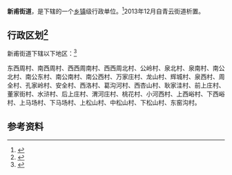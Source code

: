 {{中国乡级行政区|37/09/82/001/000
|景观照片文件名 = Xizhou_River.jpg
|景观照片大小   = 200px
|景观照片描述   = 西周河
}}

'''新甫街道'''，是{{PRC admin/fullname|37/09/82/001/000|3}}下辖的一个[[乡镇|乡镇]]级行政单位。<ref>{{PRC admin/ref sgc|{{PRC admin/parent|37/09/82/001/000}}}}</ref>2013年12月自青云街道析置。

== 行政区划<ref>{{Cite web|title=2021年统计用区划代码和城乡划分代码|url=http://www.stats.gov.cn/tjsj/tjbz/tjyqhdmhcxhfdm/2021/37/09/82/370982003.html|access-date=2022-02-15|work=www.stats.gov.cn|archive-date=2022-01-18|archive-url=https://web.archive.org/web/20220118182952/http://www.stats.gov.cn/tjsj/tjbz/tjyqhdmhcxhfdm/2021/37/09/82/370982003.html}}</ref> ==

新甫街道下辖以下地区：<ref>{{PRC admin/ref sgc|37/09/82/001/000}}</ref>

东西周村、南西周村、西西周南村、西西周北村、公岭村、泉北村、泉南村、南公北村、南公东村、南公南村、南公西村、万家庄村、龙山村、辉城村、泉西村、周全村、孔家岭村、安全村、西洛村、葛沟河村、西杏山村、耿家洼村、前上庄村、董家街村、水浒村、后上庄村、渭河庄村、桃花村、小河西村、上西峪村、下西峪村、上马场村、下马场村、上松山村、中松山村、下松山村、东窑沟村。

== 参考资料 ==

{{reflist}}

{{行政区划小作品}}
{{PRC admin/navcat|37/09/82/001/000}}
